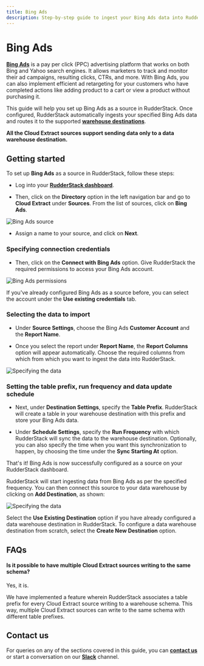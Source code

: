 ```yaml
---
title: Bing Ads
description: Step-by-step guide to ingest your Bing Ads data into RudderStack.
---
```


# Bing Ads

[**Bing Ads**](https://ads.microsoft.com/) is a pay per click \(PPC\) advertising platform that works on both Bing and Yahoo search engines. It allows marketers to track and monitor their ad campaigns, resulting clicks, CTRs, and more. With Bing Ads, you can also implement efficient ad retargeting for your customers who have completed actions like adding product to a cart or view a product without purchasing it.

This guide will help you set up Bing Ads as a source in RudderStack. Once configured, RudderStack automatically ingests your specified Bing Ads data and routes it to the supported [**warehouse destinations**](https://rudderstack.com/docs/data-warehouse-integrations/).

<div class="infoBlock">

<strong>All the Cloud Extract sources support sending data only to a data warehouse destination.</strong>
</div>

## Getting started

To set up **Bing Ads** as a source in RudderStack, follow these steps:

- Log into your [**RudderStack dashboard**](https://app.rudderstack.com).

- Then, click on the **Directory** option in the left navigation bar and go to **Cloud Extract** under **Sources**. From the list of sources, click on **Bing Ads**.

<img src=".../assets/cloud-extract-sources/bingads-2.png" alt="Bing Ads source" />

- Assign a name to your source, and click on **Next**.

### Specifying connection credentials

- Then, click on the **Connect with Bing Ads** option. Give RudderStack the required permissions to access your Bing Ads account.

<img src=".../assets/cloud-extract-sources/bingads-3.png" alt="Bing Ads permissions" />

<div class="successBlock">

  If you've already configured Bing Ads as a source before, you can select the account under the <strong>Use existing credentials</strong> tab.
</div>

### Selecting the data to import

- Under **Source Settings**, choose the Bing Ads **Customer Account** and the **Report Name**.

- Once you select the report under **Report Name**, the **Report Columns** option will appear automatically. Choose the required columns from which from which you want to ingest the data into RudderStack.

<img src=".../assets/cloud-extract-sources/bingads-4.png" alt="Specifying the data" />

### Setting the table prefix, run frequency and data update schedule

- Next, under **Destination Settings**, specify the **Table Prefix**. RudderStack will create a table in your warehouse destination with this prefix and store your Bing Ads data.

- Under **Schedule Settings**, specify the **Run Frequency** with which RudderStack will sync the data to the warehouse destination. Optionally, you can also specify the time when you want this synchronization to happen, by choosing the time under the **Sync Starting At** option.

That's it! Bing Ads is now successfully configured as a source on your RudderStack dashboard.

RudderStack will start ingesting data from Bing Ads as per the specified frequency. You can then connect this source to your data warehouse by clicking on **Add Destination**, as shown:

<img src=".../assets/cloud-extract-sources/bingads-5.png" alt="Specifying the data" />

<div class="infoBlock">

Select the <strong>Use Existing Destination</strong> option if you have already configured a data warehouse destination in RudderStack. To configure a data warehouse destination from scratch, select the <strong>Create New Destination</strong> option.
</div>

## FAQs

#### Is it possible to have multiple Cloud Extract sources writing to the same schema?

Yes, it is.

We have implemented a feature wherein RudderStack associates a table prefix for every Cloud Extract source writing to a warehouse schema. This way, multiple Cloud Extract sources can write to the same schema with different table prefixes.

## Contact us

For queries on any of the sections covered in this guide, you can [**contact us**](mailto:%20docs@rudderstack.com) or start a conversation on our [**Slack**](https://rudderstack.com/join-rudderstack-slack-community) channel.
